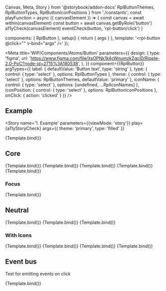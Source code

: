   Canvas,
  Meta,
  Story
} from '@storybook/addon-docs'
  RplButtonThemes,
  RplButtonTypes,
  RplButtonIconPositions
} from './constants';
const playFunction = async ({ canvasElement }) => {
  const canvas = await within(canvasElement)
  const button = await canvas.getByRole('button')
  a11yCheck(canvasElement)
  eventCheck(button, 'rpl-button/click')
}

  components: { RplButton },
  setup() {
    return { args }
  },
  template: '<rpl-button @click="" v-bind="args" />'
});

<Meta
  title='WIP/Components/Atoms/Button'
  parameters={{
    design: {
      type: 'figma',
      url:
        'https://www.figma.com/file/jtsOPNk1k4cWnumzkZgclD/Ripple-2.0-PoC?node-id=2715%3A180538',
    },
  }}
  component={{RplButton}}
  argTypes={{
    label: {
      defaultValue: 'Button text',
      type: 'string'
    },
    type: {
      control: { type: 'select' },
      options: RplButtonTypes
    },
    theme: {
      control: { type: 'select' },
      options: RplButtonThemes,
      defaultValue: 'primary'
    },
    iconName: {
      control: { type: 'select' },
      options: [undefined, ...RplIconNames]
    },
    iconPosition: {
      control: { type: 'select' },
      options: RplButtonIconPositions
    },
    onClick: { action: 'clicked' }
  }}
/>

## Example

<Story
  name='1. Example'
  parameters={{viewMode: 'story'}}
  play={a11yStoryCheck}
  args={{
    theme: 'primary',
    type: 'filled'
  }}
>
  {Template.bind()}
</Story>

## Core

<Canvas>
  <Story
    name='Core/Filled'
    args={{
      type: 'filled'
    }}
  >
    {Template.bind()}
  </Story>
  <Story
    name='Core/Outlined'
    args={{
      type: 'outlined'
    }}
  >
    {Template.bind()}
  </Story>
  <Story
    name='Core/White'
    args={{
      type: 'white'
    }}
  >
    {Template.bind()}
  </Story>
  <Story
    name='Core/Elevated'
    args={{
      type: 'elevated',
      iconName: 'icon-chevron-up'
    }}
  >
    {Template.bind()}
  </Story>
  <Story
    name='Core/Destructive'
    args={{
      type: 'filled',
      theme: 'error'
    }}
  >
    {Template.bind()}
  </Story>
</Canvas>

### Focus

<Canvas>
  <Story
    name='Focus'
    play={buttonFocusInteraction}
    args={{
      type: 'filled',
      iconName: 'icon-star'
    }}
  >
    {Template.bind()}
  </Story>
</Canvas>

## Neutral

<Canvas>
  <Story
    name='Neutral/Outlined'
    args={{
      type: 'outlined',
      theme: 'neutral'
    }}
  >
    {Template.bind()}
  </Story>
  <Story
    name='Neutral/White'
    args={{
      type: 'white',
      theme: 'neutral'
    }}
  >
    {Template.bind()}
  </Story>
  <Story
    name='Neutral/Elevated'
    args={{
      type: 'elevated',
      theme: 'neutral',
      iconName: 'icon-chevron-up'
    }}
  >
    {Template.bind()}
  </Story>
</Canvas>


### With Icons

<Canvas>
  <Story
    name='With Icons/Filled'
    args={{
      type: 'filled',
      iconName: 'icon-chevron-right'
    }}
  >
    {Template.bind()}
  </Story>
  <Story
    name='With Icons/Outlined'
    args={{
      type: 'outlined',
      iconName: 'icon-chevron-up'
    }}
  >
    {Template.bind()}
  </Story>
  <Story
    name='With Icons/left'
    args={{
      type: 'filled',
      iconPosition: 'left',
      iconName: 'icon-chevron-left'
    }}
  >
    {Template.bind()}
  </Story>
  <Story
    name='With Icons/right'
    args={{
      type: 'filled',
      iconPosition: 'right',
      iconName: 'icon-chevron-right'
    }}
  >
    {Template.bind()}
  </Story>
</Canvas>

## Event bus

Test for emitting events on click

<Canvas>
  <Story
    name='Eventbus'
    args={{type: 'filled', theme: 'primary', iconName: 'icon-star'}}
    play={playFunction}
  >
    {Template.bind()}
  </Story>
</Canvas>
